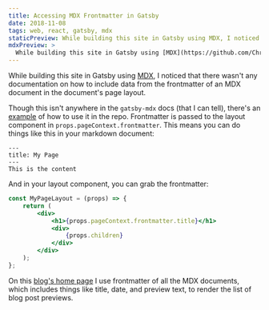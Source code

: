 ```yaml
---
title: Accessing MDX Frontmatter in Gatsby
date: 2018-11-08
tags: web, react, gatsby, mdx
staticPreview: While building this site in Gatsby using MDX, I noticed that there wasn't any documentation on how to include data from the frontmatter of an MDX document in the document's page layout.
mdxPreview: >
  While building this site in Gatsby using [MDX](https://github.com/ChristopherBiscardi/gatsby-mdx), I noticed that there wasn't any documentation on how to include data from the frontmatter of an MDX document in the document's page layout...
---
```

While building this site in Gatsby using [MDX](https://github.com/ChristopherBiscardi/gatsby-mdx), I noticed that there wasn't any documentation on how to include data from the frontmatter of an MDX document in the document's page layout.

Though this isn't anywhere in the `gatsby-mdx` docs (that I can tell), there's an [example](https://github.com/ChristopherBiscardi/gatsby-mdx/blob/ee4b17f814396ea7c4aaf8007a1603a57967a40a/examples/kitchen-sink/src/pages/using-pagecontext-frontmatter.mdx) of how to use it in the repo. Frontmatter is passed to the layout component in `props.pageContext.frontmatter`. This means you can do things like this in your markdown document:

```
---
title: My Page
---
This is the content
```

And in your layout component, you can grab the frontmatter:
```jsx
const MyPageLayout = (props) => {
    return (
        <div>
            <h1>{props.pageContext.frontmatter.title}</h1>
            <div>
                {props.children}
            </div>
        </div>
    ); 
};
```

On this [blog's home page](https://noahgilmore.com/blog) I use frontmatter of all the MDX documents, which includes things like title, date, and preview text, to render the list of blog post previews.
